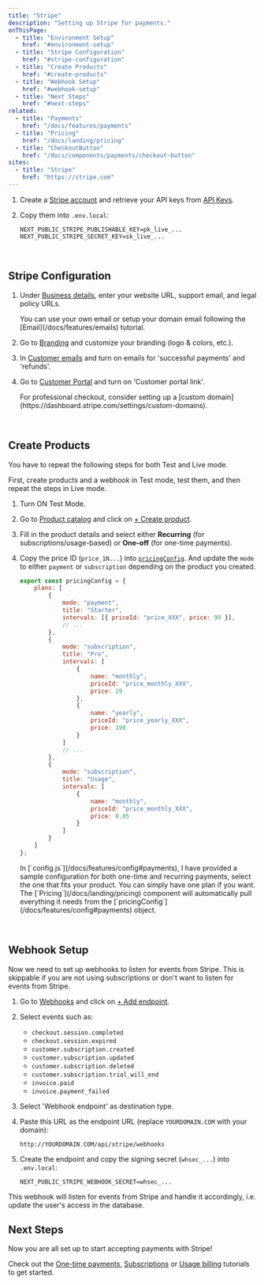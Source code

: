 ```yaml
---
title: "Stripe"
description: "Setting up Stripe for payments."
onThisPage:
  - title: "Environment Setup"
    href: "#environment-setup"
  - title: "Stripe Configuration"
    href: "#stripe-configuration"
  - title: "Create Products"
    href: "#create-products"
  - title: "Webhook Setup"
    href: "#webhook-setup"
  - title: "Next Steps"
    href: "#next-steps"
related:
  - title: "Payments"
    href: "/docs/features/payments"
  - title: "Pricing"
    href: "/docs/landing/pricing"
  - title: "CheckoutButton"
    href: "/docs/components/payments/checkout-button"
sites:
  - title: "Stripe"
    href: "https://stripe.com"
---
```


<div id="environment-setup" />

1. Create a [Stripe account](https://stripe.com/login) and retrieve your API keys from [API Keys](https://dashboard.stripe.com/apikeys).

2. Copy them into `.env.local`:


    ```.env.local
    NEXT_PUBLIC_STRIPE_PUBLISHABLE_KEY=pk_live_...
    NEXT_PUBLIC_STRIPE_SECRET_KEY=sk_live_...
    ```


<br />

<div id="stripe-configuration" />

## Stripe Configuration

1. Under [Business details](https://dashboard.stripe.com/settings/business-details), enter your website URL, support email, and legal policy URLs.

    <Tip>
        You can use your own email or setup your domain email following the [Email](/docs/features/emails) tutorial.
    </Tip>

2. Go to [Branding](https://dashboard.stripe.com/settings/branding) and customize your branding (logo & colors, etc.).

3. In [Customer emails](https://dashboard.stripe.com/settings/emails) and turn on emails for 'successful payments' and 'refunds'.

4. Go to [Customer Portal](https://dashboard.stripe.com/settings/billing/portal) and turn on 'Customer portal link'.

    <Callout>
        For professional checkout, consider setting up a [custom domain](https://dashboard.stripe.com/settings/custom-domains).
    </Callout>

<br />

<div id="create-products" />

## Create Products

You have to repeat the following steps for both Test and Live mode.

First, create products and a webhook in Test mode, test them, and then repeat the steps in Live mode.

1. Turn ON Test Mode.

2. Go to [Product catalog](https://dashboard.stripe.com/test/products) and click on [+ Create product](https://dashboard.stripe.com/test/products?active=true&create=product&source=product_list).

2. Fill in the product details and select either **Recurring** (for subscriptions/usage-based) or **One-off** (for one-time payments).

4. Copy the price ID (`price_1N...`) into [`pricingConfig`](/docs/features/config#payments). And update the `mode` to either `payment` or `subscription` depending on the product you created.

    ```js
    export const pricingConfig = {
        plans: [
            {
                mode: "payment",
                title: "Starter",
                intervals: [{ priceId: "price_XXX", price: 99 }],
                // ...
            },
            {
                mode: "subscription",
                title: "Pro",
                intervals: [
                    {
                        name: "monthly",
                        priceId: "price_monthly_XXX",
                        price: 19
                    },
                    {
                        name: "yearly",
                        priceId: "price_yearly_XXX",
                        price: 190
                    }
                ]
                // ...
            },
            {
                mode: "subscription",
                title: "Usage",
                intervals: [
                    {
                        name: "monthly",
                        priceId: "price_monthly_XXX",
                        price: 0.05
                    }
                ]
            }
        ]
    };
    ```

    <Tip>
        In [`config.js`](/docs/features/config#payments), I have provided a sample configuration for both one-time and recurring payments, select the one that fits your product.
        You can simply have one plan if you want.
    </Tip>

    <Callout>
        The [`Pricing`](/docs/landing/pricing) component will automatically pull everything it needs from the [`pricingConfig`](/docs/features/config#payments) object.
    </Callout>

<br />

<div id="webhook-setup" />

## Webhook Setup

Now we need to set up webhooks to listen for events from Stripe. This is skippable if you are not using subscriptions or don't want to listen for events from Stripe.

1. Go to [Webhooks](https://dashboard.stripe.com/test/workbench/webhooks) and click on [+ Add endpoint](https://dashboard.stripe.com/test/workbench/webhooks/create).

2. Select events such as:
    - `checkout.session.completed`
    - `checkout.session.expired`
    - `customer.subscription.created`
    - `customer.subscription.updated`
    - `customer.subscription.deleted`
    - `customer.subscription.trial_will_end`
    - `invoice.paid`
    - `invoice.payment_failed`

3. Select 'Webhook endpoint' as destination type.

4. Paste this URL as the endpoint URL (replace `YOURDOMAIN.COM` with your domain):

    ```plaintext
    http://YOURDOMAIN.COM/api/stripe/webhooks
    ```

5. Create the endpoint and copy the signing secret (`whsec_...`) into `.env.local`:

    ```.env.local
    NEXT_PUBLIC_STRIPE_WEBHOOK_SECRET=whsec_...
    ```

<Callout>
    This webhook will listen for events from Stripe and handle it accordingly, i.e. update the user's access in the database.
</Callout>

<br />

<div id="next-steps" />

## Next Steps
Now you are all set up to start accepting payments with Stripe!

Check out the [One-time payments](/docs/tutorials/one-time-payments), [Subscriptions](/docs/tutorials/subscriptions) or [Usage billing](docs/tutorials/usage-billing) tutorials to get started.
